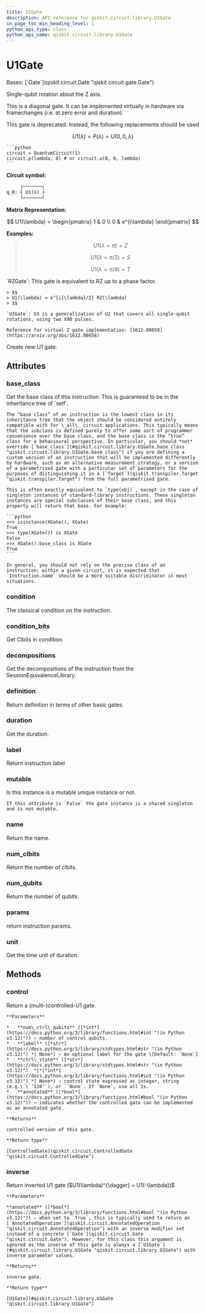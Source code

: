 ```yaml
---
title: U1Gate
description: API reference for qiskit.circuit.library.U1Gate
in_page_toc_min_heading_level: 1
python_api_type: class
python_api_name: qiskit.circuit.library.U1Gate
---
```


# U1Gate

<Class id="qiskit.circuit.library.U1Gate" isDedicatedPage={true} github="https://github.com/Qiskit/qiskit/tree/stable/1.0/qiskit/circuit/library/standard_gates/u1.py#L24-L166" signature="qiskit.circuit.library.U1Gate(theta, label=None, *, duration=None, unit='dt')">
  Bases: [`Gate`](qiskit.circuit.Gate "qiskit.circuit.gate.Gate")

  Single-qubit rotation about the Z axis.

  This is a diagonal gate. It can be implemented virtually in hardware via framechanges (i.e. at zero error and duration).

  <Admonition title="Warning" type="caution">
    This gate is deprecated. Instead, the following replacements should be used

$$
U1(\lambda) = P(\lambda)= U(0,0,\lambda)
$$

    ```python
    circuit = QuantumCircuit(1)
    circuit.p(lambda, 0) # or circuit.u(0, 0, lambda)
    ```
  </Admonition>

  **Circuit symbol:**

  ```python
       ┌───────┐
  q_0: ┤ U1(λ) ├
       └───────┘
  ```

  **Matrix Representation:**

$$
U1(\lambda) =
\begin{pmatrix}
1 & 0 \\
0 & e^{i\lambda}
\end{pmatrix}
$$

  **Examples:**

  > $$
  > U1(\lambda = \pi) = Z
  > $$
  >
  > $$
  > U1(\lambda = \pi/2) = S
  > $$
  >
  > $$
  > U1(\lambda = \pi/4) = T
  > $$

  <Admonition title="See also" type="note">
    `RZGate`: This gate is equivalent to RZ up to a phase factor.

    > $$
    > U1(\lambda) = e^{i{\lambda}/2} RZ(\lambda)
    > $$

    `U3Gate`: U3 is a generalization of U2 that covers all single-qubit rotations, using two X90 pulses.

    Reference for virtual Z gate implementation: [1612.00858](https://arxiv.org/abs/1612.00858)
  </Admonition>

  Create new U1 gate.

  ## Attributes

  ### base\_class

  <Attribute id="qiskit.circuit.library.U1Gate.base_class" name="base_class">
    Get the base class of this instruction. This is guaranteed to be in the inheritance tree of `self`.

    The “base class” of an instruction is the lowest class in its inheritance tree that the object should be considered entirely compatible with for \_all\_ circuit applications. This typically means that the subclass is defined purely to offer some sort of programmer convenience over the base class, and the base class is the “true” class for a behavioural perspective. In particular, you should *not* override [`base_class`](#qiskit.circuit.library.U1Gate.base_class "qiskit.circuit.library.U1Gate.base_class") if you are defining a custom version of an instruction that will be implemented differently by hardware, such as an alternative measurement strategy, or a version of a parametrised gate with a particular set of parameters for the purposes of distinguishing it in a [`Target`](qiskit.transpiler.Target "qiskit.transpiler.Target") from the full parametrised gate.

    This is often exactly equivalent to `type(obj)`, except in the case of singleton instances of standard-library instructions. These singleton instances are special subclasses of their base class, and this property will return that base. For example:

    ```python
    >>> isinstance(XGate(), XGate)
    True
    >>> type(XGate()) is XGate
    False
    >>> XGate().base_class is XGate
    True
    ```

    In general, you should not rely on the precise class of an instruction; within a given circuit, it is expected that `Instruction.name` should be a more suitable discriminator in most situations.
  </Attribute>

  ### condition

  <Attribute id="qiskit.circuit.library.U1Gate.condition" name="condition">
    The classical condition on the instruction.
  </Attribute>

  ### condition\_bits

  <Attribute id="qiskit.circuit.library.U1Gate.condition_bits" name="condition_bits">
    Get Clbits in condition.
  </Attribute>

  ### decompositions

  <Attribute id="qiskit.circuit.library.U1Gate.decompositions" name="decompositions">
    Get the decompositions of the instruction from the SessionEquivalenceLibrary.
  </Attribute>

  ### definition

  <Attribute id="qiskit.circuit.library.U1Gate.definition" name="definition">
    Return definition in terms of other basic gates.
  </Attribute>

  ### duration

  <Attribute id="qiskit.circuit.library.U1Gate.duration" name="duration">
    Get the duration.
  </Attribute>

  ### label

  <Attribute id="qiskit.circuit.library.U1Gate.label" name="label">
    Return instruction label
  </Attribute>

  ### mutable

  <Attribute id="qiskit.circuit.library.U1Gate.mutable" name="mutable">
    Is this instance is a mutable unique instance or not.

    If this attribute is `False` the gate instance is a shared singleton and is not mutable.
  </Attribute>

  ### name

  <Attribute id="qiskit.circuit.library.U1Gate.name" name="name">
    Return the name.
  </Attribute>

  ### num\_clbits

  <Attribute id="qiskit.circuit.library.U1Gate.num_clbits" name="num_clbits">
    Return the number of clbits.
  </Attribute>

  ### num\_qubits

  <Attribute id="qiskit.circuit.library.U1Gate.num_qubits" name="num_qubits">
    Return the number of qubits.
  </Attribute>

  ### params

  <Attribute id="qiskit.circuit.library.U1Gate.params" name="params">
    return instruction params.
  </Attribute>

  ### unit

  <Attribute id="qiskit.circuit.library.U1Gate.unit" name="unit">
    Get the time unit of duration.
  </Attribute>

  ## Methods

  ### control

  <Function id="qiskit.circuit.library.U1Gate.control" name="control" github="https://github.com/Qiskit/qiskit/tree/stable/1.0/qiskit/circuit/library/standard_gates/u1.py#L114-L147" signature="control(num_ctrl_qubits=1, label=None, ctrl_state=None, annotated=False)">
    Return a (multi-)controlled-U1 gate.

    **Parameters**

    *   **num\_ctrl\_qubits** ([*int*](https://docs.python.org/3/library/functions.html#int "(in Python v3.12)")) – number of control qubits.
    *   **label** ([*str*](https://docs.python.org/3/library/stdtypes.html#str "(in Python v3.12)") *| None*) – An optional label for the gate \[Default: `None`]
    *   **ctrl\_state** ([*str*](https://docs.python.org/3/library/stdtypes.html#str "(in Python v3.12)")  *|*[*int*](https://docs.python.org/3/library/functions.html#int "(in Python v3.12)") *| None*) – control state expressed as integer, string (e.g.\`\`’110’`), or ``None`. If `None`, use all 1s.
    *   **annotated** ([*bool*](https://docs.python.org/3/library/functions.html#bool "(in Python v3.12)")) – indicates whether the controlled gate can be implemented as an annotated gate.

    **Returns**

    controlled version of this gate.

    **Return type**

    [ControlledGate](qiskit.circuit.ControlledGate "qiskit.circuit.ControlledGate")
  </Function>

  ### inverse

  <Function id="qiskit.circuit.library.U1Gate.inverse" name="inverse" github="https://github.com/Qiskit/qiskit/tree/stable/1.0/qiskit/circuit/library/standard_gates/u1.py#L149-L161" signature="inverse(annotated=False)">
    Return inverted U1 gate ($U1(\lambda)^{\dagger} = U1(-\lambda))$

    **Parameters**

    **annotated** ([*bool*](https://docs.python.org/3/library/functions.html#bool "(in Python v3.12)")) – when set to `True`, this is typically used to return an [`AnnotatedOperation`](qiskit.circuit.AnnotatedOperation "qiskit.circuit.AnnotatedOperation") with an inverse modifier set instead of a concrete [`Gate`](qiskit.circuit.Gate "qiskit.circuit.Gate"). However, for this class this argument is ignored as the inverse of this gate is always a [`U1Gate`](#qiskit.circuit.library.U1Gate "qiskit.circuit.library.U1Gate") with inverse parameter values.

    **Returns**

    inverse gate.

    **Return type**

    [U1Gate](#qiskit.circuit.library.U1Gate "qiskit.circuit.library.U1Gate")
  </Function>
</Class>

